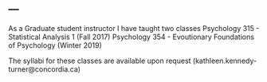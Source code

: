 ---
---

<link rel="stylesheet" href="styles.css" type="text/css">

As a Graduate student instructor I have taught two classes
Psychology 315 - Statistical Analysis 1 (Fall 2017)
Psychology 354 - Evoutionary Foundations of Psychology (Winter 2019)

The syllabi for these classes are available upon request (kathleen.kennedy-turner@concordia.ca)


